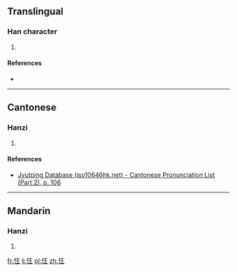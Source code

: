 ==Translingual==

===Han character===
{{Han char|rn=61|rad=心|as=04|sn=7|four=|canj=心竹土 (PHG), 心一土 (PMG)|ids=⿰忄王}}

# {{defn|Han|sort=心04}}

====References====
* {{Han ref|kx=0378.290|dkj=10399|dj=0706.280|hdz=42275.080|uh=5FF9|ud=24569}}

----

==Cantonese==

===Hanzi===
{{yue-hanzi|jyut=kong4|y=kong4}}

# {{defn|lang=yue|sort=心04}}

====References====
* [http://www.iso10646hk.net/jp/document/download.jsp Jyutping Database (iso10646hk.net) - Cantonese Pronunciation List (Part 2), p. 106]

----

==Mandarin==

===Hanzi===
{{cmn-hanzi|pin=[[kuáng]] ([[kuang2]]), [[wǎng]] ([[wang3]])|wg=k'uang<sup>2</sup>, wang<sup>3</sup>}}

# {{defn|lang=cmn|sort=心04}}

[[fr:忹]]
[[li:忹]]
[[pl:忹]]
[[zh:忹]]
